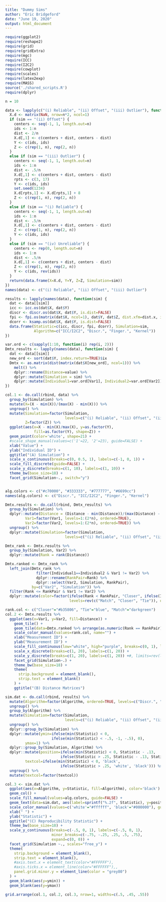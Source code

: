 ```yaml
---
title: "Dummy Sims"
author: "Eric Bridgeford"
date: "June 19, 2020"
output: html_document
---
```


```r
require(ggplot2)
require(reshape2)
require(grid)
require(gridExtra)
require(mgc)
require(ICC)
require(I2C2)
require(cowplot)
require(scales)
require(latex2exp)
require(MASS)
source('./shared_scripts.R')
require(dplyr)
```


```r
n = 10

data <- lapply(c("(i) Reliable", "(ii) Offset", "(iii) Outlier"), function (sim) {
  X.d <- matrix(NaN, nrow=n*2, ncol=1)
  if (sim == "(ii) Offset") {
    centers <- seq(-1, 1, length.out=n)
    ids <- 1:n
    dist <- 2/n
    X.d[,1] <- c(centers + dist, centers - dist)
    Y <- c(ids, ids)
    Z <- c(rep(1, n), rep(2, n))
  }
  else if (sim == "(iii) Outlier") {
    centers <- seq(-1, 1, length.out=n)
    ids <- 1:n
    dist <- .5/n
    X.d[,1] <- c(centers + dist, centers - dist)
    rpts <- c(3, 17)
    Y <- c(ids, ids)
    set.seed(1234)
    X.d[rpts,1] <- X.d[rpts,1] + 8
    Z <- c(rep(1, n), rep(2, n))
  }
  else if (sim == "(i) Reliable") {
    centers <- seq(-1, 1, length.out=n)
    ids <- 1:n
    dist <- .5/n
    X.d[,1] <- c(centers + dist, centers - dist)
    Z <- c(rep(1, n), rep(2, n))
    Y <- c(ids, ids)
  }
  else if (sim == "(iv) Unreliable") {
    centers <- rep(0, length.out=n)
    ids <- 1:n
    dist <- .5/n
    X.d[,1] <- c(centers + dist, centers - dist)
    Z <- c(rep(1, n), rep(2, n))
    Y <- c(ids, rev(ids))
  }
  return(data.frame(X=X.d, Y=Y, Z=Z, Simulation=sim))
})
names(data) <- c("(i) Reliable", "(ii) Offset", "(iii) Outlier")
```

```r
results <- lapply(names(data), function(sim) {
  dat <- data[[sim]]
  icc <- icc.os(dat$X, dat$Y)
  discr <- discr.os(dat$X, dat$Y, is.dist=FALSE)
  fpi <- fpi.os(matrix(dat$X, ncol=1), dat$Y, dat$Z, dist.xfm=dist.x, is.sim=FALSE)
  dcorr <- ksamp.os(dat$X, dat$Y, is.dist=FALSE)
  data.frame(Statistic=c(icc, discr, fpi, dcorr), Simulation=sim,
             Algorithm=c("ICC/I2C2", "Discr.", "Finger.", "Kernel"))
})

var.ord <- c(sapply(1:10, function(i) rep(i, 2)))
Dmtx_results <- lapply(names(data), function(sim) {
  dat <- data[[sim]]
  new_ord <- sort(dat$Y, index.return=TRUE)$ix
  Dmtx <- as.matrix(dist(matrix(dat$X[new_ord], ncol=1))) %>%
    melt() %>%
    dplyr::rename(Distance=value) %>%
    dplyr::mutate(Simulation = sim) %>%
    dplyr::mutate(Individual1=var.ord[Var1], Individual2=var.ord[Var2])
})
```

```r
col.1 <- do.call(rbind, data) %>%
  group_by(Simulation) %>%
  mutate(X=(X - min(X))/(max(X) - min(X))) %>%
  ungroup() %>%
  mutate(Simulation=factor(Simulation, 
                           levels=c("(i) Reliable", "(ii) Offset", "(iii) Outlier"), ordered=TRUE),
         Z=factor(Z)) %>%
  ggplot(aes(x=X - min(X)/max(X), y=as.factor(Y),
             fill=as.factor(Y), shape=Z)) +
  geom_point(color='white', shape=21) +
  #scale_shape_manual(values=c('1'=22, '2'=23), guide=FALSE) +
  xlab("Value") +
  ylab("Individual ID") +
  ggtitle("(A) Simulation") +
  scale_x_continuous(breaks=c(0, 0.5, 1), labels=c(-1, 0, 1)) +
  scale_fill_discrete(guide=FALSE) +
  scale_y_discrete(breaks=c(1, 10), labels=c(1, 10)) +
  theme_bw(base_size=18) +
  facet_grid(Simulation~., switch="y")


alg.colors <- c("#c70000", "#333333", "#777777", "#6699cc")
names(alg.colors) <- c("Discr.", "ICC/I2C2", "Finger.", "Kernel")

Dmtx.results <- do.call(rbind, Dmtx_results) %>%
  group_by(Simulation) %>%
  dplyr::mutate(Distance = (Distance - min(Distance))/(max(Distance) - min(Distance)),
         Var1=factor(Var1, levels=1:(2*n), ordered=TRUE),
         Var2=factor(Var2, levels=1:(2*n), ordered=TRUE)) %>%
  ungroup() %>%
  dplyr::mutate(Simulation=factor(Simulation, 
                           levels=c("(i) Reliable", "(ii) Offset", "(iii) Outlier"), ordered=TRUE))

Dmtx_rank <- Dmtx.results %>%
  group_by(Simulation, Var2) %>%
  dplyr::mutate(Rank = rank(Distance))

Dmtx.ranked <- Dmtx_rank %>%
  left_join(Dmtx_rank %>% 
              filter(Individual1==Individual2 & Var1 != Var2) %>% 
              dplyr::rename(RankPair=Rank) %>%
              dplyr::select(Var2, Simulation, RankPair),
            by=c("Var2", "Simulation")) %>%
  filter(Rank <= RankPair & Var1 != Var2) %>%
  dplyr::mutate(color=factor(ifelse(Rank < RankPair, "Closer", ifelse(Individual1 == Individual2, "Match", "Tie")),
                             levels=rev(c("Match", "Closer", "Tie")), ordered=TRUE))

rank.col <- c("Closer"="#b35806", "Tie"="blue", "Match"="darkgreen")
col.2 <- Dmtx.results %>%
  ggplot(aes(x=Var1, y=Var2, fill=Distance)) +
    geom_tile() +
    geom_tile(data=Dmtx.ranked %>% arrange(as.numeric(Rank == RankPair)), aes(x=Var1, y=Var2, color=color), size=.5) +
    scale_color_manual(values=rank.col, name="") +
    xlab("Measurement ID") +
    ylab("Measurement ID") +
    scale_fill_continuous(low="white", high="purple", breaks=c(0, 1), labels=c(0, 1)) +
    scale_x_discrete(breaks=c(1, 20), labels=c(1, 20)) +
    scale_y_discrete(breaks=c(1, 20), labels=c(1, 20)) +#, limits=rev(levels(Dmtx_results$Var2))) +
    facet_grid(Simulation~.) +
    theme_bw(base_size=18) +
    theme(
      strip.background = element_blank(),
      strip.text = element_blank()
    ) +
    ggtitle("(B) Distance Matrices")

sim.dat <- do.call(rbind, results) %>%
  mutate(Algorithm=factor(Algorithm, ordered=TRUE, levels=c("Discr.", "Finger.", "ICC/I2C2", "Kernel"))) %>%
  ungroup() %>%
  group_by(Algorithm) %>%
  mutate(Simulation=factor(Simulation, 
                           levels=c("(i) Reliable", "(ii) Offset", "(iii) Outlier"), ordered=TRUE)) %>%
  ungroup() %>%
  dplyr::group_by(Simulation) %>%
  dplyr::mutate(ymin=ifelse(min(Statistic) < 0,
                     ifelse(min(Statistic) < -.5, -1, -.5), 0),
         ymax=1) %>%
  dplyr::group_by(Simulation, Algorithm) %>%
  dplyr::mutate(position=ifelse(min(Statistic) < 0, Statistic - .13,
                         ifelse(Statistic > .25, Statistic - .13, Statistic + .13)),
         textcol=ifelse(min(Statistic) < 0, 'black',
                         ifelse(Statistic > .25, 'white', 'black'))) %>%
  ungroup() %>%
  mutate(textcol=factor(textcol))

col.3 <- sim.dat %>%
  ggplot(aes(x=Algorithm, y=Statistic, fill=Algorithm), color='black') +
  geom_col() +
  scale_fill_manual(values=alg.colors, guide=FALSE) +
  geom_text(data=sim.dat, aes(label=sprintf("%.2f", Statistic), y=position, color=textcol), size=6) +
  scale_color_manual(values=c('white'="#ffffff", 'black'="#000000"), guide=FALSE) +
  xlab(" ") +
  ylab("Statistic") +
  ggtitle("(C) Reproducibility Statistic") +
  theme_bw(base_size=18) +
  scale_y_continuous(breaks=c(-.5, 0, 1), labels=c(-.5, 0, 1),
                     minor_breaks=c(-.75, -.25, .25, .5, .75),
                     expand=c(0, 0)) +
  facet_grid(Simulation ~., scales="free_y") + 
  theme(
    strip.background = element_blank(),
    strip.text = element_blank(),
    #axis.text.x = element_text(color="#FFFFFF"),
    #axis.ticks.x = element_line(color="#FFFFFF"),,
    panel.grid.minor.y = element_line(color = "grey80")
  ) +
  geom_blank(aes(y=ymin)) +
  geom_blank(aes(y=ymax))

grid.arrange(col.1, col.2, col.3, nrow=1, widths=c(.5, .45, .55))
```
